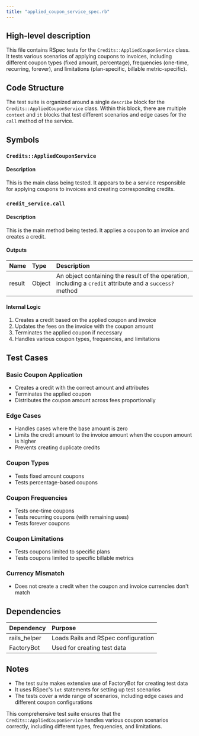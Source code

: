 ```yaml
---
title: "applied_coupon_service_spec.rb"
---
```


## High-level description
This file contains RSpec tests for the `Credits::AppliedCouponService` class. It tests various scenarios of applying coupons to invoices, including different coupon types (fixed amount, percentage), frequencies (one-time, recurring, forever), and limitations (plan-specific, billable metric-specific).

## Code Structure
The test suite is organized around a single `describe` block for the `Credits::AppliedCouponService` class. Within this block, there are multiple `context` and `it` blocks that test different scenarios and edge cases for the `call` method of the service.

## Symbols

### `Credits::AppliedCouponService`
#### Description
This is the main class being tested. It appears to be a service responsible for applying coupons to invoices and creating corresponding credits.

### `credit_service.call`
#### Description
This is the main method being tested. It applies a coupon to an invoice and creates a credit.

#### Outputs
| Name | Type | Description |
|:-----|:-----|:------------|
| result | Object | An object containing the result of the operation, including a `credit` attribute and a `success?` method |

#### Internal Logic
1. Creates a credit based on the applied coupon and invoice
2. Updates the fees on the invoice with the coupon amount
3. Terminates the applied coupon if necessary
4. Handles various coupon types, frequencies, and limitations

## Test Cases

### Basic Coupon Application
- Creates a credit with the correct amount and attributes
- Terminates the applied coupon
- Distributes the coupon amount across fees proportionally

### Edge Cases
- Handles cases where the base amount is zero
- Limits the credit amount to the invoice amount when the coupon amount is higher
- Prevents creating duplicate credits

### Coupon Types
- Tests fixed amount coupons
- Tests percentage-based coupons

### Coupon Frequencies
- Tests one-time coupons
- Tests recurring coupons (with remaining uses)
- Tests forever coupons

### Coupon Limitations
- Tests coupons limited to specific plans
- Tests coupons limited to specific billable metrics

### Currency Mismatch
- Does not create a credit when the coupon and invoice currencies don't match

## Dependencies
| Dependency | Purpose |
|:-----------|:--------|
| rails_helper | Loads Rails and RSpec configuration |
| FactoryBot | Used for creating test data |

## Notes
- The test suite makes extensive use of FactoryBot for creating test data
- It uses RSpec's `let` statements for setting up test scenarios
- The tests cover a wide range of scenarios, including edge cases and different coupon configurations

This comprehensive test suite ensures that the `Credits::AppliedCouponService` handles various coupon scenarios correctly, including different types, frequencies, and limitations.